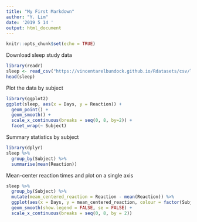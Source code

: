 ```yaml
---
title: "My First Markdown"
author: "Y. Lim"
date: '2019 5 14 '
output: html_document
---
```


```r
knitr::opts_chunk$set(echo = TRUE)
```

Download sleep study data
```r
library(readr)
sleep <- read_csv("https://vincentarelbundock.github.io/Rdatasets/csv/lme4/sleepstudy.csv")
head(sleep)
```

Plot the data by subject
```r
library(ggplot2)
ggplot(sleep, aes(x = Days, y = Reaction)) +
  geom_point() + 
  geom_smooth() +
  scale_x_continuous(breaks = seq(0, 8, by=2)) +
  facet_wrap(~ Subject)
```

Summary statistics by subject

```r
library(dplyr)
sleep %>%
  group_by(Subject) %>%
  summarise(mean(Reaction))
```

Mean-center reaction times and plot on a single axis
```r
sleep %>%
  group_by(Subject) %>%
  mutate(mean_centered_reaction = Reaction - mean(Reaction)) %>%
  ggplot(aes(x = Days, y = mean_centered_reaction, colour = factor(Subject))) + 
  geom_smooth(show.legend = FALSE, se = FALSE) + 
  scale_x_continuous(breaks = seq(0, 8, by = 2))

```

